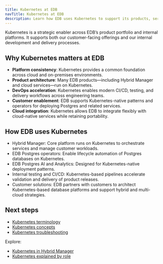```yaml
---
title: Kubernetes at EDB
navTitle: Kubernetes at EDB
description: Learn how EDB uses Kubernetes to support its products, services, and customer solutions.
---
```


Kubernetes is a strategic enabler across EDB’s product portfolio and internal platforms.
It supports both our customer-facing offerings and our internal development and delivery processes.

## Why Kubernetes matters at EDB

-   **Platform consistency**: Kubernetes provides a common foundation across cloud and on-premises environments.
-   **Product architecture**: Many EDB products—including Hybrid Manager and cloud services—run on Kubernetes.
-   **DevOps acceleration**: Kubernetes enables modern CI/CD, testing, and delivery workflows across engineering teams.
-   **Customer enablement**: EDB supports Kubernetes-native patterns and operators for deploying Postgres and related services.
-   **Cloud integration**: Kubernetes allows EDB to integrate flexibly with cloud-native services while retaining portability.

## How EDB uses Kubernetes

-   Hybrid Manager: Core platform runs on Kubernetes to orchestrate services and manage customer workloads.
-   EDB Postgres operators: Enable lifecycle automation of Postgres databases on Kubernetes.
-   EDB Postgres AI and Analytics: Designed for Kubernetes-native deployment patterns.
-   Internal testing and CI/CD: Kubernetes-based pipelines accelerate validation and delivery of product releases.
-   Customer solutions: EDB partners with customers to architect Kubernetes-based database platforms and support hybrid and multi-cloud strategies.

## Next steps

-   [Kubernetes terminology](./terminology)
-   [Kubernetes concepts](./kubernetes-concepts)
-   [Kubernetes troubleshooting](./how-to/troubleshooting-on-kubernetes)

Explore:

-   [Kubernetes in Hybrid Manager](k8s-in-hybrid-manager/)
-   [Kubernetes explained by role](./for/)
